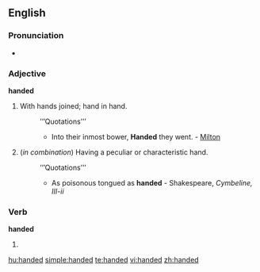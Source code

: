 {{see|-handed}}
==English==

===Pronunciation===
*{{audio|en-us-handed.ogg|Audio (US)}}


===Adjective===
'''handed'''

#With hands joined; hand in hand.
#:’’’Quotations’’’
#:*Into their inmost bower, '''Handed''' they went. - [[Milton]]
# (''in combination'') Having a peculiar or characteristic hand.
#:’’’Quotations’’’
#:*As poisonous tongued as '''handed''' - Shakespeare, ''Cymbeline, III-ii''

===Verb===
'''handed'''

# {{past of|hand}}

[[hu:handed]]
[[simple:handed]]
[[te:handed]]
[[vi:handed]]
[[zh:handed]]